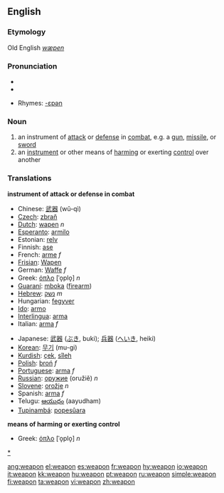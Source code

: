 ==English==

===Etymology===
Old English ''[[wæpen]]''

===Pronunciation===
* {{IPA|/wɛpən/}}
*{{audio|en-us-weapon.ogg|Audio (US)}}

* Rhymes: [[Rhymes:English:-ɛpən|-ɛpən]]

===Noun===
{{en-noun}}

# an instrument of [[attack]] or [[defense]] in [[combat]], e.g. a [[gun]], [[missile]], or [[sword]]
# an [[instrument]] or other means of [[harm]]ing or exerting [[control]] over another

===Translations===
'''instrument of attack or defense in combat'''
{{top}}
*Chinese: [[武器]] (wǔ-qì)
*[[Czech]]: [[zbraň]]
*[[Dutch]]: [[wapen]] ''n''
*[[Esperanto]]: [[armilo]]
*Estonian: [[relv]]
*Finnish: [[ase]]
*French: [[arme]] ''f''
*[[Frisian]]: [[Wapen]]
*German: [[Waffe]] ''f''
*Greek: [[όπλο]] [ˈo̞plo̞] ''n''
*[[Guaraní]]: [[mboka]] ([[firearm]])
*[[Hebrew]]: [[נשק]] ''m''
*Hungarian: [[fegyver]]
*[[Ido]]: [[armo]]
*[[Interlingua]]: [[arma]]
*Italian: [[arma]] ''f''
{{mid}}
*Japanese: [[武器]] ([[ぶき]], buki); [[兵器]] ([[へいき]], heiki)
*[[Korean]]: [[무기]] (mu-gi)
*[[Kurdish]]: [[çek]], [[sîleh]]
*[[Polish]]: [[broń]] ''f''
*[[Portuguese]]: [[arma]] ''f''
*[[Russian]]: [[оружие]] (oružiě) ''n''
*[[Slovene]]: [[orožje]] ''n''
*Spanish: [[arma]] ''f''
*Telugu: [[ఆయుధం]] (aayudham)
*[[Tupinambá]]: [[popesûara]]
{{bottom}}

'''means of harming or exerting control'''
*Greek: [[όπλο]] [ˈo̞plo̞] ''n''

[[category:Weapons|*]]

[[ang:weapon]]
[[el:weapon]]
[[es:weapon]]
[[fr:weapon]]
[[hy:weapon]]
[[io:weapon]]
[[it:weapon]]
[[kk:weapon]]
[[hu:weapon]]
[[pt:weapon]]
[[ru:weapon]]
[[simple:weapon]]
[[fi:weapon]]
[[ta:weapon]]
[[vi:weapon]]
[[zh:weapon]]